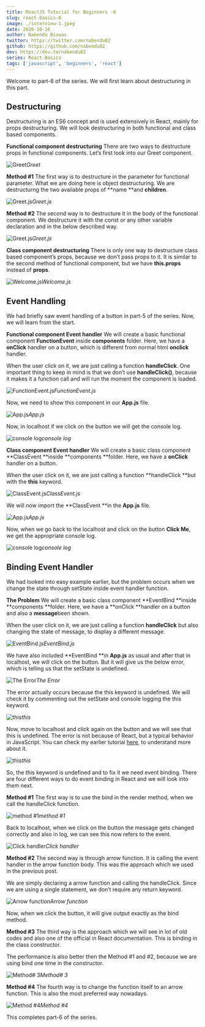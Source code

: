 ```yaml
---
title: ReactJS Tutorial for Beginners -6
slug: react-basics-6
image: ./interview-1.jpeg
date: 2020-10-16
author: Nabendu Biswas
twitter: https://twitter.com/nabendu82
github: https://github.com/nabendu82
dev: https://dev.to/nabendu82
series: React-Basics
tags: ['javascript', 'beginners', 'react']
---
```


Welcome to part-6 of the series. We will first learn about destructuring in this part.

## Destructuring

Destructuring is an ES6 concept and is used extensively in React, mainly for props destructuring. We will look destructuring in both functional and class based components.

**Functional component destructuring**
There are two ways to destructure props in functional components. Let’s first look into our Greet component.

![Greet](https://ik.imagekit.io/thewebdev/React-Basics/6/1_SXOXBIYGV4.png)*Greet*

**Method #1**
The first way is to destructure in the parameter for functional parameter. What we are doing here is object destructuring. We are destructurng the two available props of **name **and **children**.

![Greet.js](https://ik.imagekit.io/thewebdev/React-Basics/6/2_DyS5DX6Q9K.png)*Greet.js*

**Method #2**
The second way is to destructure it in the body of the functional component. We destructure it with the const or any other variable declaration and in the below described way.

![Greet.js](https://ik.imagekit.io/thewebdev/React-Basics/6/3_V9JeppXoK.png)*Greet.js*

**Class component destructuring**
There is only one way to destructure class based component’s props, because we don’t pass props to it. It is similar to the second method of functional component, but we have **this.props** instead of **props**.

![Welcome.js](https://ik.imagekit.io/thewebdev/React-Basics/6/4_zyDXX88cs_.png)*Welcome.js*

## Event Handling

We had briefly saw event handling of a button in part-5 of the series. Now, we will learn from the start.

**Functional component Event handler**
We will create a basic functional component **FunctionEvent** inside **components** folder. Here, we have a **onClick** handler on a button, which is different from normal html **onclick** handler.

When the user click on it, we are just calling a function **handleClick**. One important thing to keep in mind is that we don’t use **handleClick()**, because it makes it a function call and will run the moment the component is loaded.

![FunctionEvent.js](https://ik.imagekit.io/thewebdev/React-Basics/6/5_aYe18kS485.png)*FunctionEvent.js*

Now, we need to show this component in our **App.js** file.

![App.js](https://ik.imagekit.io/thewebdev/React-Basics/6/6_i0g3TEi7i2.png)*App.js*

Now, in localhost if we click on the button we will get the console log.

![console log](https://ik.imagekit.io/thewebdev/React-Basics/6/7_zOzXLncPEm.png)*console log*

**Class component Event handler**
We will create a basic class component **ClassEvent **inside **components **folder. Here, we have a **onClick** handler on a button.

When the user click on it, we are just calling a function **handleClick **but with the **this** keyword.

![ClassEvent.js](https://ik.imagekit.io/thewebdev/React-Basics/6/8_g4iJp7DbgO.png)*ClassEvent.js*

We will now import the **ClassEvent **in the **App.js** file.

![App.js](https://ik.imagekit.io/thewebdev/React-Basics/6/9_Hk_ynJewj1.png)*App.js*

Now, when we go back to the localhost and click on the button **Click Me**, we get the appropriate console log.

![console log](https://ik.imagekit.io/thewebdev/React-Basics/6/10_reEpmroTu.png)*console log*

## Binding Event Handler

We had looked into easy example earlier, but the problem occurs when we change the state through setState inside event handler function.

**The Problem**
We will create a basic class component **EventBind **inside **components **folder. Here, we have a **onClick **handler on a button and also a **message**been shown.

When the user click on it, we are just calling a function **handleClick** but also changing the state of message, to display a different message.

![EventBind.js](https://ik.imagekit.io/thewebdev/React-Basics/6/11_teowd0oonB.png)*EventBind.js*

We have also included **EventBind **in **App.js** as usual and after that in localhost, we will click on the button. But it will give us the below error, which is telling us that the setState is undefined.

![The Error](https://ik.imagekit.io/thewebdev/React-Basics/6/12_brzV9bv2FG.png)*The Error*

The error actually occurs because the this keyword is undefined. We will check it by commenting out the setState and console logging the this keyword.

![this](https://ik.imagekit.io/thewebdev/React-Basics/6/13_h_cOL3IXJY.png)*this*

Now, move to localhost and click again on the button and we will see that this is undefined. The error is not because of React, but a typical behavior in JavaScript. You can check my earlier tutorial [here](https://thewebdev.tech/demystifying-this-in-javaScript-and-react), to understand more about it.

![this](https://ik.imagekit.io/thewebdev/React-Basics/6/14_iE9QoHHzw6.png)*this*

So, the this keyword is undefined and to fix it we need event binding. There are four different ways to do event binding in React and we will look into them next.

**Method #1**
The first way is to use the bind in the render method, when we call the handleClick function.

![method #1](https://ik.imagekit.io/thewebdev/React-Basics/6/15_EbyByvTZ5.png)*method #1*

Back to localhost, when we click on the button the message gets changed correctly and also in log, we can see this now refers to the event.

![Click handler](https://ik.imagekit.io/thewebdev/React-Basics/6/16_S-ygaRJ-eW.png)*Click handler*

**Method #2**
The second way is through arrow function. It is calling the event handler in the arrow function body. This was the approach which we used in the previous post.

We are simply declaring a arrow function and calling the handleClick. Since we are using a single statement, we don’t require any return keyword.

![Arrow function](https://ik.imagekit.io/thewebdev/React-Basics/6/17_LINj34NVw0.png)*Arrow function*

Now, when we click the button, it will give output exactly as the bind method.

**Method #3**
The third way is the approach which we will see in lot of old codes and also one of the official in React documentation. This is binding in the class constructor.

The performance is also better then the Method #1 and #2, because we are using bind one time in the constructor.

![Method# 3](https://ik.imagekit.io/thewebdev/React-Basics/6/18_SJ1rskKk0B.png)*Method# 3*

**Method #4**
The fourth way is to change the function itself to an arrow function. This is also the most preferred way nowadays.

![Method #4](https://ik.imagekit.io/thewebdev/React-Basics/6/19_hVhE8SjGTB.png)*Method #4*

This completes part-6 of the series.
